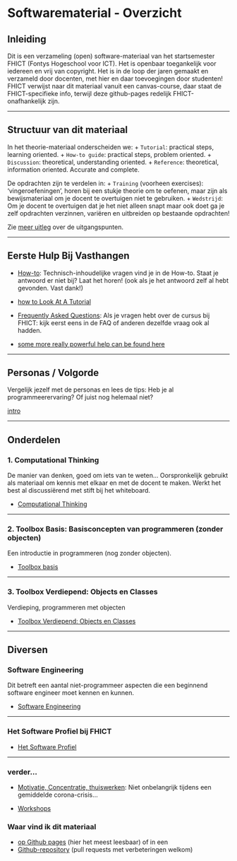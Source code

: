 # Softwarematerial - Overzicht


## Inleiding
Dit is een verzameling (open) software-materiaal van het startsemester FHICT (Fontys Hogeschool voor ICT). Het is openbaar toegankelijk voor iedereen en vrij van copyright. Het is in de loop der jaren gemaakt en verzameld door docenten, met hier en daar toevoegingen door studenten! FHICT verwijst naar dit materiaal vanuit een canvas-course, daar staat de FHICT-specifieke info, terwijl deze github-pages redelijk FHICT-onafhankelijk zijn.

---

## Structuur van dit materiaal

In het theorie-materiaal onderscheiden we:
+ `Tutorial`: practical steps, learning oriented.
+ `How-to guide`: practical steps, problem oriented.
+ `Discussion`: theoretical, understanding oriented.
+ `Reference`: theoretical, information oriented. Accurate and complete.

De opdrachten zijn te verdelen in:
+ `Training` (voorheen exercises): 'vingeroefeningen', horen bij een stukje theorie om te oefenen, maar zijn als bewijsmateriaal om je docent te overtuigen niet te gebruiken.
+ `Wedstrijd`: Om je docent te overtuigen dat je het niet alleen snapt maar ook doet ga je zelf opdrachten verzinnen, variëren en uitbreiden op bestaande opdrachten!

Zie [meer uitleg](https://stasemsoft.github.io/softwarematerial/docs/meta) over de uitgangspunten.

---

## Eerste Hulp Bij Vasthangen

+ [How-to](https://stasemsoft.github.io/softwarematerial/docs/basic/howto): Technisch-inhoudelijke vragen vind je in de How-to. Staat je antwoord er niet bij? Laat het horen! (ook als je het antwoord zelf al hebt gevonden. Vast dank!)
+ [how to Look At A Tutorial](docs/process/howtoLookAtATutorial.md)

+ [Frequently Asked Questions](https://stasemsoft.github.io/softwarematerial/docs/FAQ): Als je vragen hebt over de cursus bij FHICT: kijk eerst eens in de FAQ
 of anderen dezelfde vraag ook al hadden.
+ [some more really powerful help can be found
    here](https://chat.openai.com/chat)

---

## Personas / Volgorde

Vergelijk jezelf met de personas en lees de tips: Heb je al programmeerervaring? Of juist nog helemaal niet?

[intro](docs/personas/intro)

---

## Onderdelen

### 1. Computational Thinking

De manier van denken, goed om iets van te weten... Oorspronkelijk gebruikt als materiaal om kennis met elkaar en met de docent te maken. Werkt het best al discussiërend met stift bij het whiteboard.

+ [Computational Thinking](https://stasemsoft.github.io/softwarematerial/docs/computational)

---

### 2. Toolbox Basis: Basisconcepten van programmeren (zonder objecten)

Een introductie in programmeren (nog zonder objecten).

+ [Toolbox basis](https://stasemsoft.github.io/softwarematerial/docs/basic/)

---

### 3. Toolbox Verdiepend: Objects en Classes

Verdieping, programmeren met objecten

+ [Toolbox Verdiepend: Objects en Classes](https://stasemsoft.github.io/softwarematerial/docs/objects/)

---


## Diversen

### Software Engineering

Dit betreft een aantal niet-programmeer aspecten die een beginnend software engineer moet kennen en kunnen.

+ [Software Engineering](https://stasemsoft.github.io/softwarematerial/docs/software%20engineering/)


---

### Het Software Profiel bij FHICT

+ [Het Software Profiel](https://stasemsoft.github.io/softwarematerial/docs/softwareprofiel/)

---

### verder...

+ [Motivatie, Concentratie, thuiswerken](docs/process/motivatieconcentratie): Niet onbelangrijk tijdens een gemiddelde  corona-crisis...

+ [Workshops](https://stasemsoft.github.io/softwarematerial/docs/workshops/)

### Waar vind ik dit materiaal
+ [op Github pages](https://stasemsoft.github.io/softwarematerial/) (hier het meest leesbaar)
of in een
+ [Github-repository](https://github.com/stasemsoft/softwarematerial) (pull requests met verbeteringen welkom)
